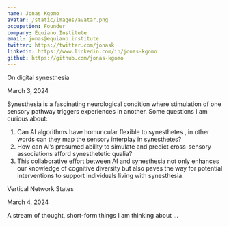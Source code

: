 ```yaml
---
name: Jonas Kgomo
avatar: /static/images/avatar.png
occupation: Founder
company: Equiano Institute
email: jonas@equiano.institute
twitter: https://twitter.com/jonask
linkedin: https://www.linkedin.com/in/jonas-kgomo
github: https://github.com/jonas-kgomo
---
```


<div className="flex font-medium leading-light text-primary-800 dark:text-primary-400">

 <p className="border-primary-800 border-2 dark:border-primary  px-6" > On digital synesthesia</p> <p className="bg-primary-800 dark:bg-primary    px-6 text-primary-100" > March 3, 2024</p>
</div>
<div className="text-md font-medium border-l-2 pl-2 border-primary-600 text-primary-800 dark:text-primary-50 ">

Synesthesia is a fascinating neurological condition where stimulation of one sensory pathway triggers experiences in another.
Some questions I am curious about:

1. Can AI algorithms have homuncular flexible to synesthetes , in other words can they map the sensory interplay in synesthetes?
2. How can AI’s presumed ability to simulate and predict cross-sensory associations afford synesthetetic qualia?
3. This collaborative effort between AI and synesthesia not only enhances our knowledge of cognitive diversity but also paves the way for potential interventions to support individuals living with synesthesia.

</div>

<div className="flex font-medium leading-light text-primary-800 dark:text-primary-400">

 <p className="border-primary-800 border-2 dark:border-primary  px-6" > Vertical Network States</p> <p className="bg-primary-800 dark:bg-primary  px-6 text-primary-100" > March 4, 2024</p>
</div>
<div className="text-md font-medium leading-light  text-primary-800 dark:text-primary-50 ">
  A stream of thought, short-form things I am thinking about ... 
</div>
